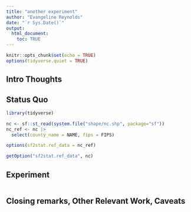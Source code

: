 ```yaml
---
title: "another experiment"
author: "Evangeline Reynolds"
date: "`r Sys.Date()`"
output: 
  html_document:
    toc: TRUE
---
```


```r
knitr::opts_chunk$set(echo = TRUE)
options(tidyverse.quiet = TRUE)
```




## Intro Thoughts


## Status Quo

```r
library(tidyverse)

nc <- sf::st_read(system.file("shape/nc.shp", package="sf"))
nc_ref <- nc |>
  select(county_name = NAME, fips = FIPS)

options(sf2stat.ref_data = nc_ref)

getOption("sf2stat.ref_data", nc)

```

## Experiment

```r

```



## Closing remarks, Other Relevant Work, Caveats
